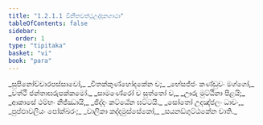 ```yaml
---
title: "1.2.1.1 විනීතවත්ථුඋද්දානගාථා"
tableOfContents: false
sidebar:
  order: 1
type: "tipitaka"
basket: "vi"
book: "para"
---
```



<DynamicBreadcrumb />

<Paragraph number="942" type="verses" book="para">
_සුපිනෝච්චාරපස්සාවෝ,_  
_විතක්කුණ්හෝදකේන ච;_  
_භේසජ්ජං කණ්ඩුවං මග්ගෝ,_  
_වත්ථි ජන්තාඝරුපක්කමෝ._  

</Paragraph>

<Paragraph number="943" type="verses" book="para">
_සාමණේරෝ ච සුත්තෝ ච,_  
_ඌරු මුට්ඨිනා පීළයි;_  
_ආකාසේ ථම්භං නිජ්ඣායි,_  
_ඡිද්දං කට්ඨේන ඝට්ටයි._  

</Paragraph>

<Paragraph number="944" type="verses" book="para">
_සෝතෝ උදඤ්ජලං ධාවං,_  
_පුප්ඵාවලියං පෝක්ඛරං;_  
_වාලිකා කද්දමුස්සේකෝ,_  
_සයනඞ්ගුට්ඨකේන චාති._
</Paragraph>